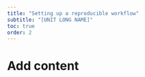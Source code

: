 ```yaml
---
title: "Setting up a reproducible workflow"
subtitle: "[UNIT LONG NAME]"
toc: true
order: 2
---
```


# Add content